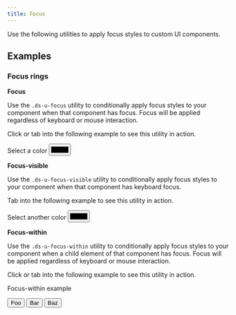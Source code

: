 ```yaml
---
title: Focus
---
```



Use the following utilities to apply focus styles to custom UI components.

## Examples

### Focus rings

**Focus**

Use the `.ds-u-focus` utility to conditionally apply focus styles to your component when that component has focus. Focus will be applied regardless of keyboard or mouse interaction.

Click or tab into the following example to see this utility in action.

<EmbeddedExample>
  <FormLabel fieldId="focus-visible" className="ds-u-margin-top--0">
    Select a color
  </FormLabel>
  <input type="color" id="focus-visible" name="color-focus-visible" class="ds-u-focus ds-u-radius ds-u-margin-top--1" />
</EmbeddedExample>

**Focus-visible**

Use the `.ds-u-focus-visible` utility to conditionally apply focus styles to your component when that component has keyboard focus.

Tab into the following example to see this utility in action.

<EmbeddedExample>
  <FormLabel fieldId="focus" className="ds-u-margin-top--0">
    Select another color
  </FormLabel>
  <input type="color" id="focus" name="color-focus" class="ds-u-focus-visible ds-u-radius ds-u-margin-top--1" />
</EmbeddedExample>

**Focus-within**

Use the `.ds-u-focus-within` utility to conditionally apply focus styles to your component when a child element of that component has focus. Focus will be applied regardless of keyboard or mouse interaction.

Click or tab into the following example to see this utility in action.

<EmbeddedExample>
  <div class="ds-u-focus-within ds-u-border--1 ds-u-padding--2">
    <p>Focus-within example</p>
    <Button className="ds-u-margin-right--1">Foo</Button>
    <Button className="ds-u-margin-right--1">Bar</Button>
    <Button>Baz</Button>
  </div>
</EmbeddedExample>